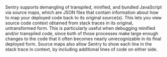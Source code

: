 Sentry supports demangling of transpiled, minified, and bundled JavaScript via source maps, which are JSON files that contain information about how to map your deployed code back to its original source(s). This lets you view source code context obtained from stack traces in its original, untransformed form. This is particularly useful when debugging minified and/or transpiled code, since both of those processes make large enough changes to the code that it often becomes nearly unrecognizable in its final deployed form. Source maps also allow Sentry to show each line in the stack trace in context, by including additional lines of code on either side.



